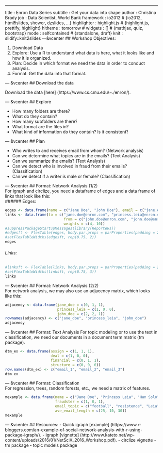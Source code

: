 ---
title       : Enron Data Series 
subtitle    : Get your data into shape
author      : Christina Brady
job         : Data Scientist, World Bank
framework   : io2012        # {io2012, html5slides, shower, dzslides, ...}
highlighter : highlight.js  # {highlight.js, prettify, highlight}
hitheme     : tomorrow      # 
widgets     : []            # {mathjax, quiz, bootstrap}
mode        : selfcontained # {standalone, draft}
knit        : slidify::knit2slides
---&vcenter
## Workshop Objectives:
  
1. Download Data
2. Explore: Use a R to understand what data is here, what it looks like and how it is organized.
3. Plan: Decide in which format we need the data in order to conduct analysis.
4. Format: Get the data into that format.  

--- &vcenter
## Download the data  
  
  
Download the data [here] (https://www.cs.cmu.edu/~./enron/).

--- &vcenter
## Explore  
  
  
* How many folders are there?
* What do they contain?
* How many subfolders are there?
* What format are the files in?
* What kind of information do they contain? Is it consistent?

--- &vcenter
## Plan  
  
* Who writes to and receives email from whom? (Network analysis) 
* Can we determine what topics are in the emails? (Text Analysis) 
* Can we summarize the emails? (Text Analysis) 
* Can we detect who is involved in fraud from their emails? (Classification)
* Can we detect if a writer is male or female? (Classification)

--- &vcenter
## Format: Network Analysis (1/2)  
For igraph and circlize, you need a dataframe of edges and a data frame of links that look like this:    
###### Edges:
```r
edges <- data.frame(name = c("Jane Doe", "John Doe"), email = c("jane.doe@enron.com", "john.doe@enron.com"))
links <- data.frame(to = c("jane.doe@enron.com", "princess.leia@enron.com"), 
                           from = c("john.doe@enron.com", "john.doe@enron.com"), 
                           weights = c(4, 10))
#suppressPackageStartupMessages(library(ReporteRs))
#edgesft <- FlexTable(edges, body.par.props = parProperties(padding = 2), header.par.props = parProperties(padding = 2))
#setFlexTableWidths(edgesft, rep(0.75, 2))
edges
```  
###### Links:
```r
#linksft <- FlexTable(links, body.par.props = parProperties(padding = 2), header.par.props = parProperties(padding = 2))
#setFlexTableWidths(linksft, rep(0.75, 3))
links
```  

--- &vcenter
## Format: Network Analysis (2/2)  
For network analysis, we may also use an adjacency matrix, which looks like this:  
```r
adjacency <- data.frame(jane_doe = c(0, 1, 1), 
                        princess_leia = c(1, 0, 0), 
                        john_doe = c(2, 2, 1))
rownames(adjacency) <- c("jane_doe", "princess_leia", "john_doe")
adjacency
```  

--- &vcenter
## Format: Text Analysis
For topic modeling or to use the text in classification, we need our documents in a document term matrix (tm package).  

```r
dtm_ex <- data.frame(assign = c(1, 1, 1), 
                     deal = c(1, 0, 0),
                     financial = c(0, 1, 1),
                     structure = c(0, 0, 0))
row.names(dtm_ex) <- c("email_1", "email_2", "email_3")
dtm_ex
```  

--- &vcenter
## Format: Classification  
For regression, trees, random forests, etc., we need a matrix of features.

```r
mexample <- data.frame(name = c("Jane Doe", "Princess Leia", "Han Solo"), 
                       fraudster = c(1, 0, 1), 
                       email_topic = c("football", "resistence", "Leia"), 
                       ave_email_length = c(25, 10, 30))
mexample
```  


--- &vcenter
## Resources:
- Quick igraph [example] (https://www.r-bloggers.com/an-example-of-social-network-analysis-with-r-using-package-igraph/). 
- igraph [vignette] (http://www.kateto.net/wp-content/uploads/2016/01/NetSciX_2016_Workshop.pdf).
- circlize vignette
- tm package
- topic models package
